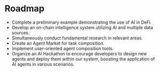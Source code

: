 # Roadmap

- Complete a preliminary example demonstrating the use of AI in DeFi.
- Develop an on-chain intelligence system utilizing AI and multiple data sources.
- Simultaneously conduct fundamental research in relevant areas.
- Create an Agent Market for task composition.
- Implement user-oriented agent composition tools.
- Organize an AI Hackathon to encourage developers to design new agents and deploy them within our system, boosting the application of AI agents in various scenarios.
